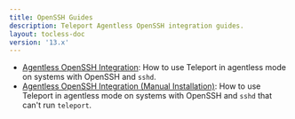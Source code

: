```yaml
---
title: OpenSSH Guides
description: Teleport Agentless OpenSSH integration guides.
layout: tocless-doc
version: '13.x'
---
```


- [Agentless OpenSSH Integration](/docs/ver/13.x/server-access/guides/openssh/openssh): How to use Teleport in agentless mode on systems with OpenSSH and `sshd`.
- [Agentless OpenSSH Integration (Manual Installation)](/docs/ver/13.x/server-access/guides/openssh/openssh-manual-install): How to use Teleport in agentless mode
  on systems with OpenSSH and `sshd` that can't run `teleport`.
